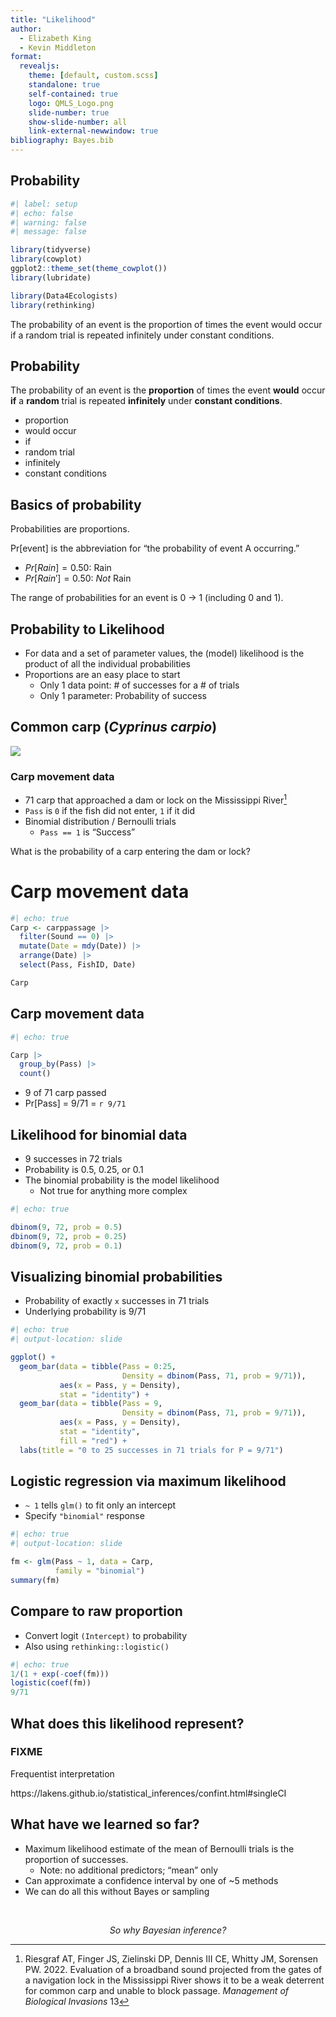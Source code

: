 ```yaml
---
title: "Likelihood"
author:
  - Elizabeth King
  - Kevin Middleton
format:
  revealjs:
    theme: [default, custom.scss]
    standalone: true
    self-contained: true
    logo: QMLS_Logo.png
    slide-number: true
    show-slide-number: all
    link-external-newwindow: true
bibliography: Bayes.bib
---
```


## Probability

```r
#| label: setup
#| echo: false
#| warning: false
#| message: false

library(tidyverse)
library(cowplot)
ggplot2::theme_set(theme_cowplot())
library(lubridate)

library(Data4Ecologists)
library(rethinking)
```

The probability of an event is the proportion of times the event would occur if a random trial is repeated infinitely under constant conditions.


## Probability

The probability of an event is the **proportion** of times the event **would** occur **if** a **random** trial is repeated **infinitely** under **constant conditions**.

- proportion
- would occur
- if
- random trial
- infinitely
- constant conditions


## Basics of probability

Probabilities are proportions.

Pr[event] is the abbreviation for “the probability of event A occurring.”

- $Pr[Rain] = 0.50$: Rain
- $Pr[Rain'] = 0.50$: *Not* Rain

The range of probabilities for an event is 0 $\rightarrow$ 1 (including 0 and 1).


## Probability to Likelihood

- For data and a set of parameter values, the (model) likelihood is the product of all the individual probabilities
- Proportions are an easy place to start
  - Only 1 data point: # of successes for a # of trials
  - Only 1 parameter: Probability of success


## Common carp (*Cyprinus carpio*)

![](https://upload.wikimedia.org/wikipedia/commons/d/dc/%D0%9A%D0%B0%D1%80%D0%BF.jpg)


### Carp movement data

- 71 carp that approached a dam or lock on the Mississippi River^[Riesgraf AT, Finger JS, Zielinski DP, Dennis III CE, Whitty JM, Sorensen PW. 2022. Evaluation of a broadband sound projected from the gates of a navigation lock in the Mississippi River shows it to be a weak deterrent for common carp and unable to block passage. *Management of Biological Invasions* 13]
- `Pass` is `0` if the fish did not enter, `1` if it did
- Binomial distribution / Bernoulli trials
  - `Pass == 1` is "Success"

What is the probability of a carp entering the dam or lock?


# Carp movement data

```r
#| echo: true
Carp <- carppassage |> 
  filter(Sound == 0) |> 
  mutate(Date = mdy(Date)) |> 
  arrange(Date) |> 
  select(Pass, FishID, Date)

Carp
```


## Carp movement data

```r
#| echo: true

Carp |> 
  group_by(Pass) |> 
  count()
```

- 9 of 71 carp passed
- Pr[Pass] = 9/71 = `r 9/71`


## Likelihood for binomial data

- 9 successes in 72 trials
- Probability is 0.5, 0.25, or 0.1
- The binomial probability is the model likelihood
  - Not true for anything more complex

```r
#| echo: true

dbinom(9, 72, prob = 0.5)
dbinom(9, 72, prob = 0.25)
dbinom(9, 72, prob = 0.1)
```


## Visualizing binomial probabilities

- Probability of exactly `x` successes in 71 trials
- Underlying probability is 9/71

```r
#| echo: true
#| output-location: slide

ggplot() +
  geom_bar(data = tibble(Pass = 0:25,
                         Density = dbinom(Pass, 71, prob = 9/71)),
           aes(x = Pass, y = Density),
           stat = "identity") +
  geom_bar(data = tibble(Pass = 9,
                         Density = dbinom(Pass, 71, prob = 9/71)),
           aes(x = Pass, y = Density),
           stat = "identity",
           fill = "red") +
  labs(title = "0 to 25 successes in 71 trials for P = 9/71")
```


## Logistic regression via maximum likelihood

- `~ 1` tells `glm()` to fit only an intercept
- Specify `"binomial"` response

```r
#| echo: true
#| output-location: slide

fm <- glm(Pass ~ 1, data = Carp,
          family = "binomial")
summary(fm)
```


## Compare to raw proportion

- Convert logit `(Intercept)` to probability 
- Also using `rethinking::logistic()`

```r
#| echo: true
1/(1 + exp(-coef(fm)))
logistic(coef(fm))
9/71
```


## What does this likelihood represent?

### FIXME

Frequentist interpretation

https://lakens.github.io/statistical_inferences/confint.html#singleCI



## What have we learned so far?

- Maximum likelihood estimate of the mean of Bernoulli trials is the proportion of successes.
  - Note: no additional predictors; "mean" only
- Can approximate a confidence interval by one of ~5 methods
- We can do all this without Bayes or sampling

<br />

<center>
*So why Bayesian inference?*
</center>

